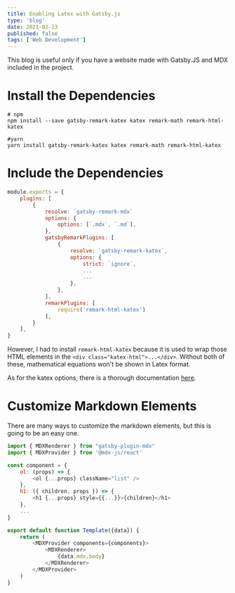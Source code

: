 ---
title: Enabling Latex with Gatsby.js
type: 'blog'
date: 2021-02-13
published: false
tags: ['Web Development']
---

This blog is useful only if you have a website made with Gatsby.JS and MDX included in the project.

# Install the Dependencies

```bash:title=terminal
# npm
npm install --save gatsby-remark-katex katex remark-math remark-html-katex

#yarn
yarn install gatsby-remark-katex katex remark-math remark-html-katex
```

# Include the Dependencies

```javascript:title=./gatsby-config.js
module.exports = {
    plugins: [
        {
            resolve: `gatsby-remark-mdx`
            options: {
                options: [`.mdx`, `.md`],
            },
            gatsbyRemarkPlugins: [
                {
                    resolve: `gatsby-remark-katex`,
                    options: {
                        strict: `ignore`,
                        ...
                        ...
                    },
                },
            ],
            remarkPlugins: [
                require('remark-html-katex')
            ],
        }
    ],
}
```

However, I had to install `remark-html-katex` because it is used to wrap those HTML elements in the `<div class="katex-html">...</div>`.
Without both of these, mathematical equations won't be shown in Latex format.

As for the katex options, there is a thorough documentation [here](https://katex.org/docs/options.html).

# Customize Markdown Elements

There are many ways to customize the markdown elements, but this is going to be an easy one.

```javascript:title=./src/templates/blogpost-template.js
import { MDXRenderer } from "gatsby-plugin-mdx"
import { MDXProvider } from '@mdx-js/react'

const component = {
    ol: (props) => {
        <ol {...props} className="list" />
    },
    h1: ({ children, props }) => {
        <h1 {...props} style={{...}}>{children}</h1>
    },
    ...
}

export default function Template({data}) {
    return (
        <MDXProvider components={components}>
            <MDXRenderer>
                {data.mdx.body}
            </MDXRenderer>
        </MDXProvider>
    )
}
```
